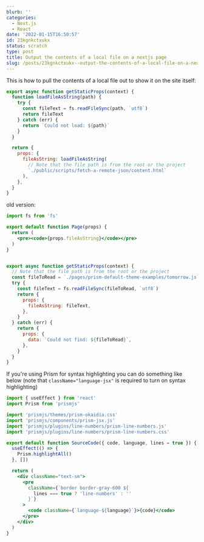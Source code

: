 ```yaml
---
blurb: ''
categories:
  - Next.js
  - React
date: '2022-01-15T16:50:57'
id: 23kgnkctxukx
status: scratch
type: post
title: Output the contents of a local file on a nextjs page
slug: /posts/23kgnkctxukx--output-the-contents-of-a-local-file-on-a-nextjs-page
---
```


This is how to pull the contents of a local file out to show it on the site itself:


```jsx
export async function getStaticProps(context) {
  function loadFileAsString(path) {
    try {
      const fileText = fs.readFileSync(path, `utf8`)
      return fileText
    } catch (err) {
      return `Could not load: ${path}`
    }
  }

  return {
    props: {
      fileAsString: loadFileAsString(
        // Note that the file path is from the root or the project
        `./public/scripts/fetch-a-remote-json/content.html`
      ),
    },
  }
}
```



old version:


```jsx
import fs from 'fs'

export default function Page(props) {
  return (
    <pre><code>{props.fileAsString}</code></pre>
  )
}


export async function getStaticProps(context) {
  // Note that the file path is from the root or the project
  const fileToRead = `./pages/prism-default-theme-examples/tomorrow.js`
  try {
    const fileText = fs.readFileSync(fileToRead, `utf8`)
    return {
      props: {
        fileAsString: fileText,
      },
    }
  } catch (err) {
    return {
      props: {
        data: `Could not find: ${fileToRead}`,
      },
    }
  }
}
```

If you're using Prism for syntax highlighting you can do something like below (note that `className="language-jsx"` is required to turn on syntax highlighting)

```jsx
import { useEffect } from 'react'
import Prism from 'prismjs'

import 'prismjs/themes/prism-okaidia.css'
import 'prismjs/components/prism-jsx.js'
import 'prismjs/plugins/line-numbers/prism-line-numbers.js'
import 'prismjs/plugins/line-numbers/prism-line-numbers.css'

export default function SourceCode({ code, language, lines = true }) {
  useEffect(() => {
    Prism.highlightAll()
  }, [])

  return (
    <div className="text-sm">
      <pre
        className={`border border-gray-600 ${
          lines === true ? 'line-numbers' : ''
        }`}
      >
        <code className={`language-${language}`}>{code}</code>
      </pre>
    </div>
  )
}
```



